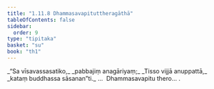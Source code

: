 ```yaml
---
title: "1.11.8 Dhammasavapituttheragāthā"
tableOfContents: false
sidebar:
  order: 9
type: "tipitaka"
basket: "su"
book: "th1"
---
```



<DynamicBreadcrumb />

<Division number="108" book="th1" bookNo="19" page="243">

<Paragraph number="241" type="verses" book="th1">
_“Sa vīsavassasatiko,_  
_pabbajiṃ anagāriyaṃ;_  
_Tisso vijjā anuppattā,_  
_kataṃ buddhassa sāsanan”ti._  


</Paragraph>
</Division>

<Paragraph number="242" type="center" book="th1">
…  Dhammasavapitu thero… .
</Paragraph>